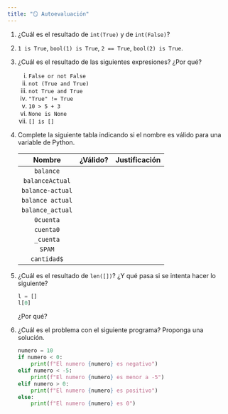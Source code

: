 ```yaml
---
title: "🪞 Autoevaluación"
---
```


1. ¿Cuál es el resultado de `int(True)` y de `int(False)`?
1. `1 is True`, `bool(1) is True`, `2 == True`, `bool(2) is True`.
1. ¿Cuál es el resultado de las siguientes expresiones? ¿Por qué?
    i. `False or not False`
    i. `not (True and True)`
    i. `not True and True`
    i. `"True" != True`
    i. `10 > 5 + 3`
    i. `None is None`
    i. `[] is []`
1. Complete la siguiente tabla indicando si el nombre es válido para una variable de Python.

    |     Nombre        | ¿Válido? | Justificación |
    |:-----------------:|:--------:|:-------------:|
    | `balance`         |          |               |
    | `balanceActual`   |          |               |
    | `balance-actual`  |          |               |
    | `balance actual`  |          |               |
    | `balance_actual`  |          |               |
    | `0cuenta`         |          |               |
    | `cuenta0`         |          |               |
    | `_cuenta`         |          |               |
    | `SPAM`            |          |               |
    | `cantidad$`       |          |               |

1. ¿Cuál es el resultado de `len([])`? ¿Y qué pasa si se intenta hacer lo siguiente?

    ```python
    l = []
    l[0]
    ```

    ¿Por qué?
1. ¿Cuál es el problema con el siguiente programa? Proponga una solución.

    ```python
    numero = 10
    if numero < 0:
        print(f"El numero {numero} es negativo")
    elif numero < -5:
        print(f"El numero {numero} es menor a -5")
    elif numero > 0:
        print(f"El numero {numero} es positivo")
    else:
        print(f"El numero {numero} es 0")
    ```
